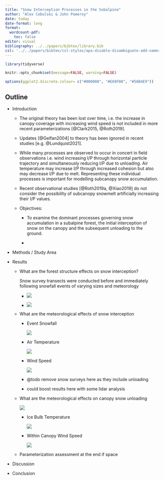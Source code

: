 ```yaml
---
title: "Snow Interception Processes in the Subalpine"
author: "Alex Cebulski & John Pomeroy"
date: today
date-format: long
format: 
  wordcount-pdf:
    toc: false
editor: visual
bibliography: ../../papers/bibtex/library.bib
csl: '../../papers/bibtex/csl-styles/apa-disable-disambiguate-add-names.csl'
---
```


```r
library(tidyverse)

knitr::opts_chunk$set(message=FALSE, warning=FALSE)

options(ggplot2.discrete.colour= c("#000000", "#E69F00", "#56B4E9"))
```

## Outline

-   Introduction

    -   The original theory has been lost over time, i.e. the increase in canopy coverage with increasing wind speed is not included in more recent parameterizations [@Clark2015, @Roth2019].

    -   Updates \[@Gelfan2004\] to theory has been ignored in recent studies [e.g. @Lundquist2021].

    -   While many processes are observed to occur in concert in field observations i.e. wind increasing I/P through horizontal particle trajectory and simultaneously reducing I/P due to unloading. Air temperature may increase I/P through increased cohesion but also may decrease I/P due to melt. Representing these individual processes is important for modelling subcanopy snow accumulation.

    -   Recent observational studies [@Roth2019a, @Xiao2019] do not consider the possibility of subcanopy snowmelt artificially increasing their I/P values.

    -   Objectives:

        -   To examine the dominant processes governing snow accumulation in a subalpine forest, the initial interception of snow on the canopy and the subsequent unloading to the ground.

        -   

-   Methods / Study Area

-   Results

    -   What are the forest structure effects on snow interception?

        Snow survey transects were conducted before and immediately following snowfall events of varying sizes and meteorology

        -   ![](images/scatter_lai_IP_w_wind.bmp)

        -   ![](images/scatter_cc_IP_w_wind.bmp)

    -   What are the meteorological effects of snow interception

        -   Event Snowfall

            ![](images/P_vs_IP_facet_instrument.bmp)

        -   Air Temperature

            ![](images/P_vs_at_facet_instrument.bmp)

        -   Wind Speed

            ![](images/P_vs_wnd_facet_instrument.bmp)

        -   @todo remove snow surveys here as they include unloading

        -   could boost results here with some lidar analysis

    -   What are the meteorological effects on canopy snow unloading

        ![](images/fingerprint_plot_icebulb_wind_q_unl.bmp)

        -   Ice Bulb Temperature

            ![](images/fortress_warm_events_bin_temp_avg_unloading.bmp)

        -   Within Canopy Wind Speed

            ![](images/fortress_windy_events_bin_wind_pwl_wind_3cup_avg_unloading.bmp)

    -   Parameterization assessment at the end if space

-   Discussion

-   Conclusion
